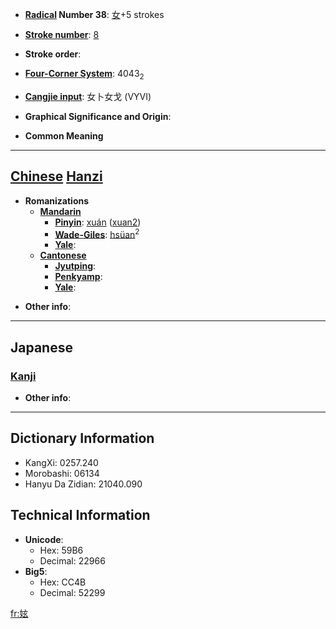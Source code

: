 * '''[[Wiktionary:Chinese radical index| Radical]] Number 38''': [[Wiktionary:Chinese radical index 女|女]]+5 strokes

* '''[[Wiktionary:Chinese total strokes index|Stroke number]]''': [[Wiktionary:Chinese total strokes index 8|8]]

* '''Stroke order''': 

* '''[[Wiktionary:Chinese four corner index|Four-Corner System]]''': 4043<sub>2</sub>

* '''[[Wiktionary:Chinese Cangjie index|Cangjie input]]''': 女卜女戈 (VYVI)

* '''Graphical Significance and Origin''': 

* '''Common Meaning'''

----

== [[Chinese]] [[Hanzi]] ==

* '''Romanizations'''
** '''[[Mandarin]]'''
*** '''[[Pinyin]]''': [[xuán]] ([[xuan2]])
*** '''[[Wade-Giles]]''': [[hsüan]]<sup>2</sup>
*** '''[[Yale]]''': 
** '''[[Cantonese]]'''
*** '''[[Jyutping]]''':
*** '''[[Penkyamp]]''': 
*** '''[[Yale]]''': 

* '''Other info''': 

----

==Japanese==
===[[Kanji]]===
{{kanji|on readings=[[けん]] (ken), [[げん]] (gen)|kun readings=}}

* '''Other info''':  

----

== Dictionary Information ==

* KangXi: 0257.240
* Morobashi: 06134
* Hanyu Da Zidian: 21040.090

== Technical Information ==

* '''Unicode''':
** Hex: 59B6
** Decimal: 22966
* '''Big5''':
** Hex: CC4B
** Decimal: 52299

[[fr:妶]]